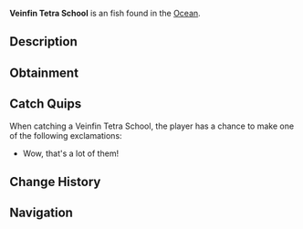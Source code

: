 {{FishInfobox
|image          = Veinfin Tetra School.png
|rarity         = Uncommon
|sea            = First Sea, Second Sea
|location       = [[Ocean]]
|sublocation    = 
|sources        = Fishing Net
|radar_location = 
|xp             = 240
|weather        = Clear
|time           = 
|season         = Summer, Autumn
|bait           = 
|base_weight    = 66
|base_value     = 430
|weight_range   = 44
|base_chance    = 80
|base_resil     = 85
}}
'''Veinfin Tetra School''' is an {{Rarity|Uncommon}} fish found in the [[Ocean]].

== Description ==
{{Description|A school of awesome fish!|Bestiary Entry}}

== Obtainment ==
{{Description|Caught in oceans using a net.|Bestiary Hint}}

== Catch Quips ==
When catching a Veinfin Tetra School, the player has a chance to make one of the following exclamations:
* Wow, that's a lot of them!

== Change History ==
{{Change History|{{subst:Current Version}}}}

== Navigation ==
{{Fish Navbox|Ocean}}